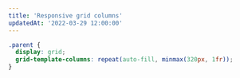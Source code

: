```yaml
---
title: 'Responsive grid columns'
updatedAt: '2022-03-29 12:00:00'
---
```


```css
.parent {
  display: grid;
  grid-template-columns: repeat(auto-fill, minmax(320px, 1fr));
}
```
